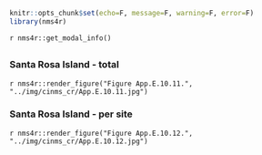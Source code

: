 ```r
knitr::opts_chunk$set(echo=F, message=F, warning=F, error=F)
library(nms4r)
```

`r nms4r::get_modal_info()`

## {.tabset}

### Santa Rosa Island - total

`r nms4r::render_figure("Figure App.E.10.11.", "../img/cinms_cr/App.E.10.11.jpg")`

### Santa Rosa Island - per site

`r nms4r::render_figure("Figure App.E.10.12.", "../img/cinms_cr/App.E.10.12.jpg")`
